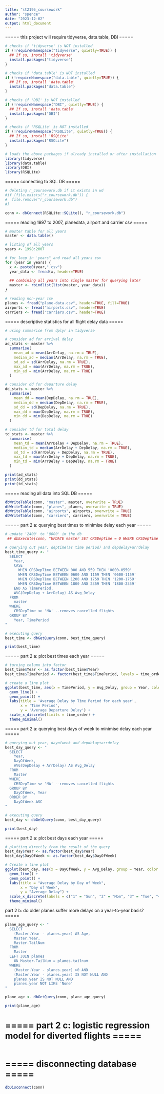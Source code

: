 ---
title: "st2195_coursework"
author: "spence"
date: "2023-12-02"
output: html_document
---


===== this project will require tidyverse, data.table, DBI ===== 
```{r}
# checks if 'tidyverse' is NOT installed
if (!requireNamespace("tidyverse", quietly=TRUE)) {
  ## If so, install 'tidyverse' 
  install.packages("tidyverse")
}

# checks if 'data.table' is NOT installed
if (!requireNamespace("data.table", quietly=TRUE)) {
  ## If so, install 'data.table' 
  install.packages("data.table")
}

# checks if 'DBI' is NOT installed
if (!requireNamespace("DBI", quietly=TRUE)) {
  ## If so, install 'data.table' 
  install.packages("DBI")
}

# checks if 'RSQLite' is NOT installed
if (!requireNamespace("RSQLite", quietly=TRUE)) {
  ## If so, install 'RSQLite' 
  install.packages("RSQLite")
}

# loads the above packages if already installed or after installation
library(tidyverse)
library(data.table)
library(DBI)
library(RSQLite)
```


 ===== connecting to SQL DB ===== 
```{r}
# deleting r_coursework.db if it exists in wd
#if (file.exists("r_coursework.db")) {
#  file.remove("r_coursework.db")
#}

conn <- dbConnect(RSQLite::SQLite(), "r_coursework.db")
```


===== reading 1997 to 2007, planedata, airport and carrier csv =====
```{r}
# master table for all years
master <- data.table()

# listing of all years
years <- 1998:2007

# for loop in 'years" and read all years csv
for (year in years) {
  x <- paste0(year,".csv")
  year_data <- fread(x, header=TRUE)
  
  ## combining all years into single master for querying later
  master <- rbindlist(list(master, year_data))
}

# reading non-year csv
planes <- fread("plane-data.csv", header=TRUE, fill=TRUE)
airports <- fread("airports.csv", header=TRUE)
carriers <- fread("carriers.csv", header=TRUE)
```


===== descriptive statistics for all flight delay data =====
```{r}
# using summarise from dplyr in tidyverse

# consider ad for arrival delay
ad_stats <- master %>%
  summarise(
    mean_ad = mean(ArrDelay, na.rm = TRUE),
    median_ad = median(ArrDelay, na.rm = TRUE),
    sd_ad = sd(ArrDelay, na.rm = TRUE),
    max_ad = max(ArrDelay, na.rm = TRUE),
    min_ad = min(ArrDelay, na.rm = TRUE)
  )

# consider dd for departure delay
dd_stats <- master %>%
  summarise(
    mean_dd = mean(DepDelay, na.rm = TRUE),
    median_dd = median(DepDelay, na.rm = TRUE),
    sd_dd = sd(DepDelay, na.rm = TRUE),
    max_dd = max(DepDelay, na.rm = TRUE),
    min_dd = min(DepDelay, na.rm = TRUE)
  )

# consider td for total delay
td_stats <- master %>%
  summarise(
    mean_td = mean(ArrDelay + DepDelay, na.rm = TRUE),
    median_td = median(ArrDelay + DepDelay, na.rm = TRUE),
    sd_td = sd(ArrDelay + DepDelay, na.rm = TRUE),
    max_td = max(ArrDelay + DepDelay, na.rm = TRUE),
    min_td = min(ArrDelay + DepDelay, na.rm = TRUE)
  )

print(ad_stats)
print(dd_stats)
print(td_stats)
```


===== reading all data into SQL DB =====
```{r}
dbWriteTable(conn, "master", master, overwrite = TRUE)
dbWriteTable(conn, "planes", planes, overwrite = TRUE)
dbWriteTable(conn, "airports", airports, overwrite = TRUE)
dbWriteTable(conn, "carriers", carriers, overwrite = TRUE)
```


===== part 2 a: querying best times to minimise delay each year =====
```{r}
# update '2400' to '0000' in the db
 ## dbExecute(conn, "UPDATE master SET CRSDepTime = 0 WHERE CRSDepTime = 2400")

# querying out year, deptime(as time period) and depdelay+arrdelay
best_time_query <- "
  SELECT
    Year,
    CASE
      WHEN CRSDepTime BETWEEN 000 AND 559 THEN '0000-0559' 
      WHEN CRSDepTime BETWEEN 0600 AND 1159 THEN '0600-1159'
      WHEN CRSDepTime BETWEEN 1200 AND 1759 THEN '1200-1759'
      WHEN CRSDepTime BETWEEN 1800 AND 2359 THEN '1800-2359'
    END AS TimePeriod, 
    AVG(DepDelay + ArrDelay) AS Avg_Delay
  FROM
    master
  WHERE
    CRSDepTime <> 'NA' --removes cancelled flights
  GROUP BY
    Year, TimePeriod
"

# executing query
best_time <- dbGetQuery(conn, best_time_query)

print(best_time)
```


===== part 2 a: plot best times each year =====
```{r}
# turning column into factor
best_time$Year <- as.factor(best_time$Year)
best_time$TimePeriod <- factor(best_time$TimePeriod, levels = time_order)

# create a line plot
ggplot(best_time, aes(x = TimePeriod, y = Avg_Delay, group = Year, color = Year)) +
  geom_line() +
  geom_point() +
  labs(title = 'Average Delay by Time Period for each year',
       x = 'Time Period',
       y = 'Average Departure Delay') +
  scale_x_discrete(limits = time_order) +
  theme_minimal()
```


===== part 2 a: querying best days of week to minimise delay each year =====
```{r}
# querying out year, dayofweek and depdelay+arrdelay
best_day_query <- "
  SELECT
    Year,
    DayOfWeek,
    AVG(DepDelay + ArrDelay) AS Avg_Delay
  FROM
    Master
  WHERE
    CRSDepTime <> 'NA' --removes cancelled flights
  GROUP BY
    DayOfWeek, Year
  ORDER BY
    DayOfWeek ASC
"

# executing query
best_day <- dbGetQuery(conn, best_day_query)

print(best_day)
```


===== part 2 a: plot best days each year =====
```{r}
# plotting directly from the result of the query
best_day$Year <- as.factor(best_day$Year)
best_day$DayOfWeek <- as.factor(best_day$DayOfWeek)

# Create a line plot
ggplot(best_day, aes(x = DayOfWeek, y = Avg_Delay, group = Year, color = Year)) +
  geom_line() +
  geom_point() +
  labs(title = "Average Delay by Day of Week",
       x = "Day of Week",
       y = "Average Delay") +
  scale_x_discrete(labels = c("1" = "Sun", "2" = "Mon", "3" = "Tue", "4" = "Wed", "5" = "Thu", "6" = "Fri", "7" = "Sat")) +
  theme_minimal()
```


 part 2 b: do older planes suffer more delays on a year-to-year basis? =====
```{r}
plane_age_query <- "
  SELECT
    (Master.Year - planes.year) AS Age,
    Master.Year,
    Master.TailNum
  FROM
    Master
  LEFT JOIN planes
    ON Master.TailNum = planes.tailnum
  WHERE 
    (Master.Year - planes.year) >0 AND
    (Master.Year - planes.year) IS NOT NULL AND
    planes.year IS NOT NULL AND
    planes.year NOT LIKE 'None'
"

plane_age <- dbGetQuery(conn, plane_age_query)

print(plane_age)
```

# ===== part 2 c: logistic regression model for diverted flights =====
```{r}


```

# ===== disconnecting database =====
```{r}
dbDisconnect(conn)
```